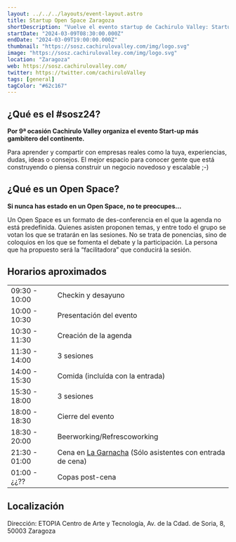 ```yaml
---
layout: ../../../layouts/event-layout.astro
title: Startup Open Space Zaragoza
shortDescription: "Vuelve el evento startup de Cachirulo Valley: Startup Open Space Zaragoza"
startDate: "2024-03-09T08:30:00.000Z"
endDate: "2024-03-09T19:00:00.000Z"
thumbnail: "https://sosz.cachirulovalley.com/img/logo.svg"
image: "https://sosz.cachirulovalley.com/img/logo.svg"
location: "Zaragoza"
web: https://sosz.cachirulovalley.com/
twitter: https://twitter.com/cachiruloValley
tags: [general]
tagColor: "#62c167"
---
```



## ¿Qué es el #sosz24?

**Por 9ª ocasión Cachirulo Valley organiza el evento Start-up más gambitero del continente.**

Para aprender y compartir con empresas reales como la tuya, experiencias, dudas, ideas o consejos. El mejor espacio para conocer gente que está construyendo o piensa construir un negocio novedoso y escalable ;-)

## ¿Qué es un Open Space?

**Si nunca has estado en un Open Space, no te preocupes…**

Un Open Space es un formato de des-conferencia en el que la agenda no está predefinida. Quienes asisten proponen temas, y entre todo el grupo se votan los que se tratarán en las sesiones. No se trata de ponencias, sino de coloquios en los que se fomenta el debate y la participación. La persona que ha propuesto será la “facilitadora” que conducirá la sesión.

## Horarios aproximados

<table>
<tbody><tr>
  <td class="schedule-time">09:30 - 10:00</td>
  <td class="schedule-info">Checkin y desayuno</td>
</tr>
<tr>
  <td class="schedule-time">10:00 - 10:30</td>
  <td class="schedule-info">Presentación del evento</td>
</tr>
<tr>
  <td class="schedule-time">10:30 - 11:30</td>
  <td class="schedule-info">Creación de la agenda</td>
</tr>
<tr>
  <td class="schedule-time">11:30 - 14:00</td>
  <td class="schedule-info">3 sesiones</td>
</tr>
<tr>
  <td class="schedule-time">14:00 - 15:30</td>
  <td class="schedule-info">Comida (incluída con la entrada)</td>
</tr>
<tr>
  <td class="schedule-time">15:30 - 18:00</td>
  <td class="schedule-info">3 sesiones</td>
</tr>
<tr>
  <td class="schedule-time">18:00 - 18:30</td>
  <td class="schedule-info">Cierre del evento</td>
</tr>
<tr>
  <td class="schedule-time">18:30 - 20:00</td>
  <td class="schedule-info">Beerworking/Refrescoworking</td>
</tr>
<tr>
  <td class="schedule-time">21:30 - 01:00</td>
  <td class="schedule-info">Cena en <a href="https://maps.app.goo.gl/foYsYzZdLi8a256Q7" target="_blank">La Garnacha</a> (Sólo asistentes con entrada de cena)</td>
</tr>
<tr>
  <td class="schedule-time">01:00 - ¿¿??</td>
  <td class="schedule-info">Copas post-cena</td>
</tr>
</tbody></table>


## Localización

Dirección: ETOPIA Centro de Arte y Tecnología, Av. de la Cdad. de Soria, 8, 50003 Zaragoza

<GoogleMap
  src="https://www.google.com/maps/embed?pb=!1m18!1m12!1m3!1d2980.831573587507!2d-0.9072338999999998!3d41.659380899999995!2m3!1f0!2f0!3f0!3m2!1i1024!2i768!4f13.1!3m3!1m2!1s0xd596b4aded0f4d1%3A0x12f8c30f1a51a61f!2sETOPIA%20Centro%20de%20Arte%20y%20Tecnolog%C3%ADa!5e0!3m2!1ses!2ses!4v1707125601136!5m2!1ses!2ses"
  ariaLabel="ETOPIA Centro de Arte y Tecnología, Av. de la Cdad. de Soria, 8, 50003 Zaragoza"
/>
